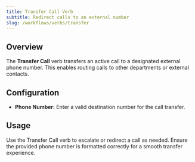 ```yaml
---
title: Transfer Call Verb
subtitle: Redirect calls to an external number
slug: /workflows/verbs/transfer
---
```


## Overview

The **Transfer Call** verb transfers an active call to a designated external phone number. This enables routing calls to other departments or external contacts.

## Configuration

- **Phone Number:** Enter a valid destination number for the call transfer.

## Usage

Use the Transfer Call verb to escalate or redirect a call as needed. Ensure the provided phone number is formatted correctly for a smooth transfer experience. 